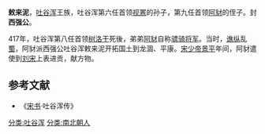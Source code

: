 '''敕来泥'''，[[吐谷浑|吐谷浑]]王族，吐谷浑第六任首领[[视罴|视罴]]的孙子，第九任首领[[阿豺|阿豺]]的侄子。封'''西强公'''。

417年，吐谷浑第八任首领[[树洛干|树洛干]]死後，弟弟[[阿豺|阿豺]]自称[[骠骑将军|骠骑将军]]。当时，[[谯纵|谯纵]]乱[[蜀|蜀]]，阿豺派西强公吐谷浑敕来泥开拓国土到龙涸、平康。[[宋少帝|宋少帝]][[景平|景平]]年间，阿豺遣使到[[刘宋|刘宋]]上表进贡，献方物。

==参考文献==
* 《[[宋书|宋书]]·吐谷浑传》
[[分类:吐谷浑|分类:吐谷浑]]
[[分类:南北朝人|分类:南北朝人]]